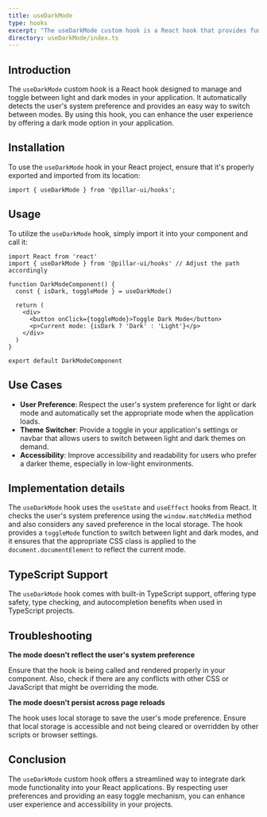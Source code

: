 ```yaml
---
title: useDarkMode
type: hooks
excerpt: "The useDarkMode custom hook is a React hook that provides functionalities to manage and toggle between light and dark modes in your application. It respects the user's system preference and can be easily integrated into any React project."
directory: useDarkMode/index.ts
---
```


## Introduction

The `useDarkMode` custom hook is a React hook designed to manage and toggle between light and dark modes in your application. It automatically detects the user's system preference and provides an easy way to switch between modes. By using this hook, you can enhance the user experience by offering a dark mode option in your application.

## Installation

To use the `useDarkMode` hook in your React project, ensure that it's properly exported and imported from its location:

```shell
import { useDarkMode } from '@pillar-ui/hooks';
```

## Usage

To utilize the `useDarkMode` hook, simply import it into your component and call it:

```tsx title='DarkModeComponent.tsx' showLineNumbers
import React from 'react'
import { useDarkMode } from '@pillar-ui/hooks' // Adjust the path accordingly

function DarkModeComponent() {
  const { isDark, toggleMode } = useDarkMode()

  return (
    <div>
      <button onClick={toggleMode}>Toggle Dark Mode</button>
      <p>Current mode: {isDark ? 'Dark' : 'Light'}</p>
    </div>
  )
}

export default DarkModeComponent
```

## Use Cases

- **User Preference**: Respect the user's system preference for light or dark mode and automatically set the appropriate mode when the application loads.
- **Theme Switcher**: Provide a toggle in your application's settings or navbar that allows users to switch between light and dark themes on demand.
- **Accessibility**: Improve accessibility and readability for users who prefer a darker theme, especially in low-light environments.

## Implementation details

The `useDarkMode` hook uses the `useState` and `useEffect` hooks from React. It checks the user's system preference using the `window.matchMedia` method and also considers any saved preference in the local storage. The hook provides a `toggleMode` function to switch between light and dark modes, and it ensures that the appropriate CSS class is applied to the `document.documentElement` to reflect the current mode.

## TypeScript Support

The `useDarkMode` hook comes with built-in TypeScript support, offering type safety, type checking, and autocompletion benefits when used in TypeScript projects.

## Troubleshooting

**The mode doesn't reflect the user's system preference**

Ensure that the hook is being called and rendered properly in your component. Also, check if there are any conflicts with other CSS or JavaScript that might be overriding the mode.

**The mode doesn't persist across page reloads**

The hook uses local storage to save the user's mode preference. Ensure that local storage is accessible and not being cleared or overridden by other scripts or browser settings.

## Conclusion

The `useDarkMode` custom hook offers a streamlined way to integrate dark mode functionality into your React applications. By respecting user preferences and providing an easy toggle mechanism, you can enhance user experience and accessibility in your projects.
